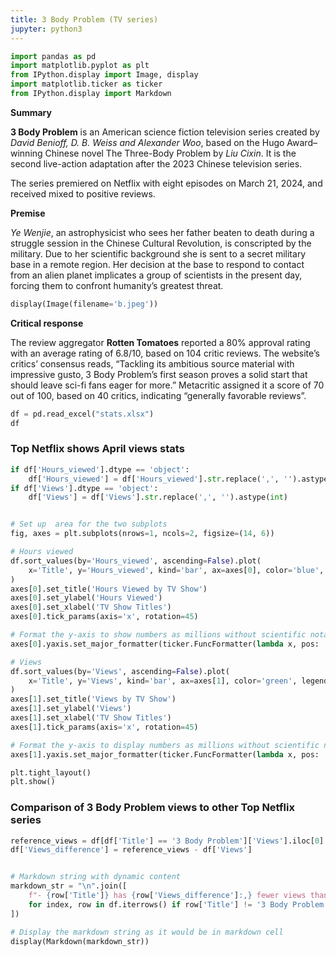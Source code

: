 ```yaml
---
title: 3 Body Problem (TV series)
jupyter: python3
---
```


```python
import pandas as pd
import matplotlib.pyplot as plt
from IPython.display import Image, display
import matplotlib.ticker as ticker
from IPython.display import Markdown
```


<b>Summary</b>

<b>3 Body Problem</b> is an American science fiction television series created by *David Benioff, D. B. Weiss and Alexander Woo*, based on the Hugo Award–winning Chinese novel The Three-Body Problem by *Liu Cixin*. It is the second live-action adaptation after the 2023 Chinese television series.

The series premiered on Netflix with eight episodes on March 21, 2024, and received mixed to positive reviews.

<b>Premise</b>

*Ye Wenjie*, an astrophysicist who sees her father beaten to death during a struggle session in the Chinese Cultural Revolution, is conscripted by the military. Due to her scientific background she is sent to a secret military base in a remote region. Her decision at the base to respond to contact from an alien planet implicates a group of scientists in the present day, forcing them to confront humanity's greatest threat.


```python
display(Image(filename='b.jpeg'))
```

<b>Critical response</b>

The review aggregator <b>Rotten Tomatoes</b> reported a 80% approval rating with an average rating of 6.8/10, based on 104 critic reviews. The website's critics' consensus reads, "Tackling its ambitious source material with impressive gusto, 3 Body Problem's first season proves a solid start that should leave sci-fi fans eager for more." Metacritic assigned it a score of 70 out of 100, based on 40 critics, indicating "generally favorable reviews".

```python
df = pd.read_excel("stats.xlsx")
df
```

### Top Netflix shows April views stats

```python
if df['Hours_viewed'].dtype == 'object': 
    df['Hours_viewed'] = df['Hours_viewed'].str.replace(',', '').astype(int)
if df['Views'].dtype == 'object':
    df['Views'] = df['Views'].str.replace(',', '').astype(int)


# Set up  area for the two subplots
fig, axes = plt.subplots(nrows=1, ncols=2, figsize=(14, 6))

# Hours viewed 
df.sort_values(by='Hours_viewed', ascending=False).plot(
    x='Title', y='Hours_viewed', kind='bar', ax=axes[0], color='blue', legend=False
)
axes[0].set_title('Hours Viewed by TV Show')
axes[0].set_ylabel('Hours Viewed')
axes[0].set_xlabel('TV Show Titles')
axes[0].tick_params(axis='x', rotation=45)

# Format the y-axis to show numbers as millions without scientific notation
axes[0].yaxis.set_major_formatter(ticker.FuncFormatter(lambda x, pos: '{:,.0f}'.format(x/1e6) + 'M'))

# Views
df.sort_values(by='Views', ascending=False).plot(
    x='Title', y='Views', kind='bar', ax=axes[1], color='green', legend=False
)
axes[1].set_title('Views by TV Show')
axes[1].set_ylabel('Views')
axes[1].set_xlabel('TV Show Titles')
axes[1].tick_params(axis='x', rotation=45)

# Format the y-axis to display numbers as millions without scientific notation
axes[1].yaxis.set_major_formatter(ticker.FuncFormatter(lambda x, pos: '{:,.0f}'.format(x/1e6) + 'M'))

plt.tight_layout()  
plt.show() 
```

### Comparison of 3 Body Problem views to other Top Netflix series 

```python
reference_views = df[df['Title'] == '3 Body Problem']['Views'].iloc[0]
df['Views_difference'] = reference_views - df['Views']


# Markdown string with dynamic content
markdown_str = "\n".join([
    f"- {row['Title']} has {row['Views_difference']:,} fewer views than 3 Body Problem."
    for index, row in df.iterrows() if row['Title'] != '3 Body Problem'
])

# Display the markdown string as it would be in markdown cell
display(Markdown(markdown_str))
```


